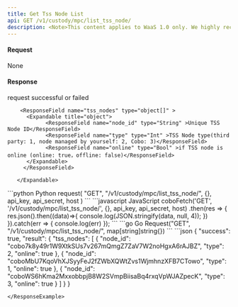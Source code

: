 ```yaml
---
title: Get Tss Node List
api: GET /v1/custody/mpc/list_tss_node/
description: <Note>This content applies to WaaS 1.0 only. We highly recommend that you upgrade to <a href="/v2/guides/overview/introduction">WaaS 2.0</a>.</Note> This endpoint returns a JSON response containing a list of TSS nodes that configured on the Custody MPC Setting page. The response includes node id, node type and if the node is online.
---
```


#### Request

None

#### Response
<ResponseField name="success" type="bool">request successful or failed</ResponseField>
   <ResponseField name="result" type="object">
      <Expandable title="object">

        <ResponseField name="tss_nodes" type="object[]" >
          <Expandable title="object">
                <ResponseField name="node_id" type="String" >Unique TSS Node ID</ResponseField>
                <ResponseField name="type" type="Int" >TSS Node type(third party: 1, node managed by yourself: 2, Cobo: 3)</ResponseField>
                <ResponseField name="online" type="Bool" >if TSS node is online (online: true，offline: false)</ResponseField>
          </Expandable>
         </ResponseField>

       </Expandable>
</ResponseField>

<RequestExample>
```python Python
request(
    "GET",
    "/v1/custody/mpc/list_tss_node/",
    {},
    api_key, api_secret, host
)
```
```javascript JavaScript
coboFetch('GET', '/v1/custody/mpc/list_tss_node/', {}, api_key, api_secret, host)
    .then(res => {
        res.json().then((data)=>{
            console.log(JSON.stringify(data, null, 4));
        })
    }).catch(err => {
        console.log(err)
    });
```
```go Go
Request("GET", "/v1/custody/mpc/list_tss_node/", map[string]string{})
```
</RequestExample>

<ResponseExample>
```json
{
  "success": true,
  "result": {
    "tss_nodes": [
      {
        "node_id": "cobo7k8y49r1W9XtkSUs7v267mQmgZ7ZaV7W2noHgxA6rAJBZ",
        "type": 2,
        "online": true
      },
      {
        "node_id": "coboMbU7KqoVhXJSyyFeJ2fZWbXQWtZvs1WjmhnzXFB7CTowo",
        "type": 1,
        "online": true
      },
      {
        "node_id": "coboWS6hKma2MxxobbpjB8W2SVmpBiisaBq4rxqVpWJAZpecK",
        "type": 3,
        "online": true
      }
    ]
  }
}

```
</ResponseExample>
```
